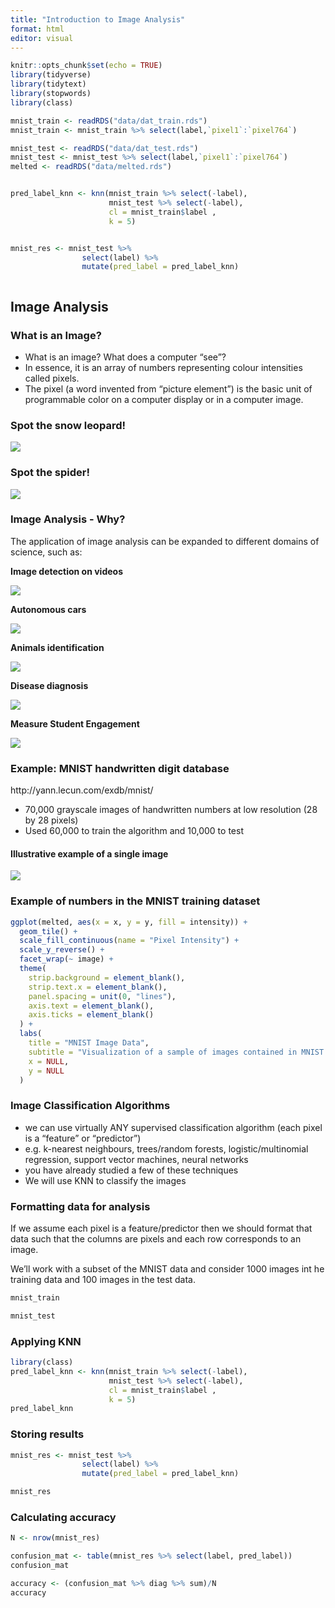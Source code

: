 ```yaml
---
title: "Introduction to Image Analysis"
format: html
editor: visual
---
```


```r
knitr::opts_chunk$set(echo = TRUE)
library(tidyverse)
library(tidytext)
library(stopwords)
library(class)

mnist_train <- readRDS("data/dat_train.rds")
mnist_train <- mnist_train %>% select(label,`pixel1`:`pixel764`)

mnist_test <- readRDS("data/dat_test.rds")
mnist_test <- mnist_test %>% select(label,`pixel1`:`pixel764`)
melted <- readRDS("data/melted.rds")


pred_label_knn <- knn(mnist_train %>% select(-label), 
                      mnist_test %>% select(-label), 
                      cl = mnist_train$label , 
                      k = 5)


mnist_res <- mnist_test %>%
                select(label) %>% 
                mutate(pred_label = pred_label_knn)



```

## Image Analysis

### What is an Image?

-   What is an image? What does a computer "see"?
-   In essence, it is an array of numbers representing colour intensities called pixels.
-   The pixel (a word invented from "picture element") is the basic unit of programmable color on a computer display or in a computer image.

### Spot the snow leopard!

![](images/find_leopard.jpg)

### Spot the spider!

![](images/aranha_thiago.jpg)

### Image Analysis - Why?

The application of image analysis can be expanded to different domains of science, such as:

**Image detection on videos**

![](images/video.jpg)

**Autonomous cars**

![](images/aut_car.jpeg)

**Animals identification**

![](images/camera.png)

**Disease diagnosis**

![](images/malario.png)

**Measure Student Engagement**

![](images/MoodRec.png)

### Example: MNIST handwritten digit database

http://yann.lecun.com/exdb/mnist/

-   70,000 grayscale images of handwritten numbers at low resolution (28 by 28 pixels)
-   Used 60,000 to train the algorithm and 10,000 to test

#### Illustrative example of a single image

![](images/eight.jpeg)

### Example of numbers in the MNIST training dataset

```r
ggplot(melted, aes(x = x, y = y, fill = intensity)) +
  geom_tile() +
  scale_fill_continuous(name = "Pixel Intensity") +
  scale_y_reverse() +
  facet_wrap(~ image) +
  theme(
    strip.background = element_blank(),
    strip.text.x = element_blank(),
    panel.spacing = unit(0, "lines"),
    axis.text = element_blank(),
    axis.ticks = element_blank()
  ) +
  labs(
    title = "MNIST Image Data",
    subtitle = "Visualization of a sample of images contained in MNIST data set.",
    x = NULL,
    y = NULL
  )
```

### Image Classification Algorithms

-   we can use virtually ANY supervised classification algorithm (each pixel is a "feature" or "predictor")
-   e.g. k-nearest neighbours, trees/random forests, logistic/multinomial regression, support vector machines, neural networks
-   you have already studied a few of these techniques
-   We will use KNN to classify the images

### Formatting data for analysis

If we assume each pixel is a feature/predictor then we should format that data such that the columns are pixels and each row corresponds to an image.

We'll work with a subset of the MNIST data and consider 1000 images int he training data and 100 images in the test data.

```r
mnist_train
```

```r
mnist_test
```

### Applying KNN

```r
library(class)
pred_label_knn <- knn(mnist_train %>% select(-label), 
                      mnist_test %>% select(-label), 
                      cl = mnist_train$label , 
                      k = 5)
pred_label_knn
```

### Storing results

```r
mnist_res <- mnist_test %>%
                select(label) %>% 
                mutate(pred_label = pred_label_knn)

mnist_res
```

### Calculating accuracy

```r
N <- nrow(mnist_res)

confusion_mat <- table(mnist_res %>% select(label, pred_label))
confusion_mat

accuracy <- (confusion_mat %>% diag %>% sum)/N
accuracy
```
